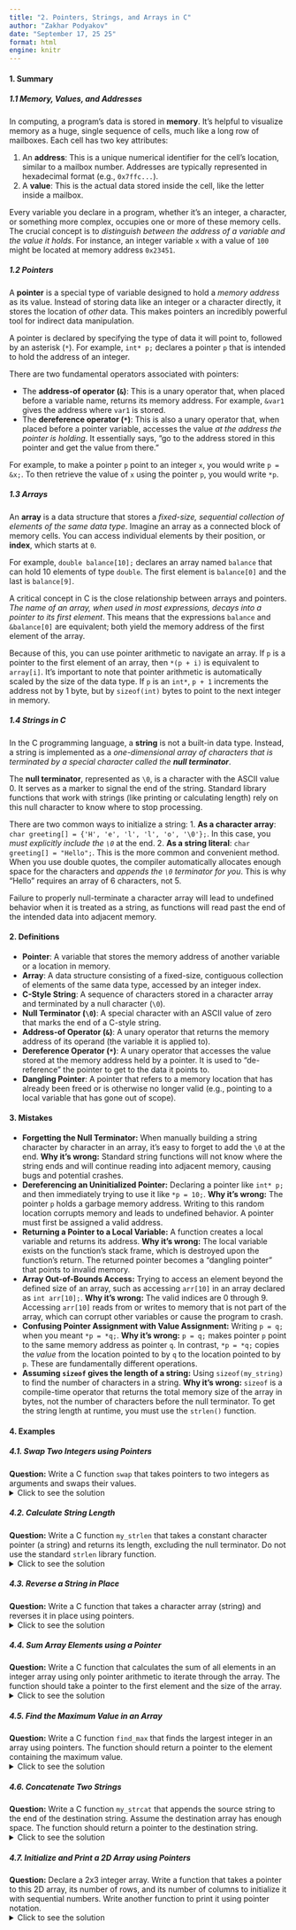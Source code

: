 ```yaml
---
title: "2. Pointers, Strings, and Arrays in C"
author: "Zakhar Podyakov"
date: "September 17, 25 25"
format: html
engine: knitr
---
```


#### **1. Summary**

##### **1.1 Memory, Values, and Addresses**
In computing, a program's data is stored in **memory**. It's helpful to visualize memory as a huge, single sequence of cells, much like a long row of mailboxes. Each cell has two key attributes:

1.  An **address**: This is a unique numerical identifier for the cell's location, similar to a mailbox number. Addresses are typically represented in hexadecimal format (e.g., `0x7ffc...`).
2.  A **value**: This is the actual data stored inside the cell, like the letter inside a mailbox.

Every variable you declare in a program, whether it's an integer, a character, or something more complex, occupies one or more of these memory cells. The crucial concept is to *distinguish between the address of a variable and the value it holds*. For instance, an integer variable `x` with a value of `100` might be located at memory address `0x23451`.

<!-- DIAGRAM HERE -->

##### **1.2 Pointers**
A **pointer** is a special type of variable designed to hold a *memory address* as its value. Instead of storing data like an integer or a character directly, it stores the location of *other* data. This makes pointers an incredibly powerful tool for indirect data manipulation.

A pointer is declared by specifying the type of data it will point to, followed by an asterisk (`*`). For example, `int* p;` declares a pointer `p` that is intended to hold the address of an integer.

There are two fundamental operators associated with pointers:

*   The **address-of operator (`&`)**: This is a unary operator that, when placed before a variable name, returns its memory address. For example, `&var1` gives the address where `var1` is stored.
*   The **dereference operator (`*`)**: This is also a unary operator that, when placed before a pointer variable, accesses the value *at the address the pointer is holding*. It essentially says, "go to the address stored in this pointer and get the value from there."

For example, to make a pointer `p` point to an integer `x`, you would write `p = &x;`. To then retrieve the value of `x` using the pointer `p`, you would write `*p`.

##### **1.3 Arrays**
An **array** is a data structure that stores a *fixed-size, sequential collection of elements of the same data type*. Imagine an array as a connected block of memory cells. You can access individual elements by their position, or **index**, which starts at `0`.

For example, `double balance[10];` declares an array named `balance` that can hold 10 elements of type `double`. The first element is `balance[0]` and the last is `balance[9]`.

A critical concept in C is the close relationship between arrays and pointers. *The name of an array, when used in most expressions, decays into a pointer to its first element*. This means that the expressions `balance` and `&balance[0]` are equivalent; both yield the memory address of the first element of the array.

Because of this, you can use pointer arithmetic to navigate an array. If `p` is a pointer to the first element of an array, then `*(p + i)` is equivalent to `array[i]`. It's important to note that pointer arithmetic is automatically scaled by the size of the data type. If `p` is an `int*`, `p + 1` increments the address not by 1 byte, but by `sizeof(int)` bytes to point to the next integer in memory.

##### **1.4 Strings in C**
In the C programming language, a **string** is not a built-in data type. Instead, a string is implemented as a *one-dimensional array of characters that is terminated by a special character called the **null terminator***.

The **null terminator**, represented as `\0`, is a character with the ASCII value 0. It serves as a marker to signal the end of the string. Standard library functions that work with strings (like printing or calculating length) rely on this null character to know where to stop processing.

There are two common ways to initialize a string:
1.  **As a character array**: `char greeting[] = {'H', 'e', 'l', 'l', 'o', '\0'};`. In this case, you *must explicitly include the `\0`* at the end.
2.  **As a string literal**: `char greeting[] = "Hello";`. This is the more common and convenient method. When you use double quotes, the compiler automatically allocates enough space for the characters and *appends the `\0` terminator for you*. This is why "Hello" requires an array of 6 characters, not 5.

Failure to properly null-terminate a character array will lead to undefined behavior when it is treated as a string, as functions will read past the end of the intended data into adjacent memory.

#### **2. Definitions**
*   **Pointer**: A variable that stores the memory address of another variable or a location in memory.
*   **Array**: A data structure consisting of a fixed-size, contiguous collection of elements of the same data type, accessed by an integer index.
*   **C-Style String**: A sequence of characters stored in a character array and terminated by a null character (`\0`).
*   **Null Terminator (`\0`)**: A special character with an ASCII value of zero that marks the end of a C-style string.
*   **Address-of Operator (`&`)**: A unary operator that returns the memory address of its operand (the variable it is applied to).
*   **Dereference Operator (`*`)**: A unary operator that accesses the value stored at the memory address held by a pointer. It is used to "de-reference" the pointer to get to the data it points to.
*   **Dangling Pointer**: A pointer that refers to a memory location that has already been freed or is otherwise no longer valid (e.g., pointing to a local variable that has gone out of scope).

#### **3. Mistakes**
*   **Forgetting the Null Terminator:** When manually building a string character by character in an array, it's easy to forget to add the `\0` at the end. **Why it's wrong:** Standard string functions will not know where the string ends and will continue reading into adjacent memory, causing bugs and potential crashes.
*   **Dereferencing an Uninitialized Pointer:** Declaring a pointer like `int* p;` and then immediately trying to use it like `*p = 10;`. **Why it's wrong:** The pointer `p` holds a garbage memory address. Writing to this random location corrupts memory and leads to undefined behavior. A pointer must first be assigned a valid address.
*   **Returning a Pointer to a Local Variable:** A function creates a local variable and returns its address. **Why it's wrong:** The local variable exists on the function's stack frame, which is destroyed upon the function's return. The returned pointer becomes a "dangling pointer" that points to invalid memory.
*   **Array Out-of-Bounds Access:** Trying to access an element beyond the defined size of an array, such as accessing `arr[10]` in an array declared as `int arr[10];`. **Why it's wrong:** The valid indices are 0 through 9. Accessing `arr[10]` reads from or writes to memory that is not part of the array, which can corrupt other variables or cause the program to crash.
*   **Confusing Pointer Assignment with Value Assignment:** Writing `p = q;` when you meant `*p = *q;`. **Why it's wrong:** `p = q;` makes pointer `p` point to the same memory address as pointer `q`. In contrast, `*p = *q;` copies the *value* from the location pointed to by `q` to the location pointed to by `p`. These are fundamentally different operations.
*   **Assuming `sizeof` gives the length of a string:** Using `sizeof(my_string)` to find the number of characters in a string. **Why it's wrong:** `sizeof` is a compile-time operator that returns the total memory size of the array in bytes, not the number of characters before the null terminator. To get the string length at runtime, you must use the `strlen()` function.

#### **4. Examples**

##### **4.1. Swap Two Integers using Pointers**
**Question:** Write a C function `swap` that takes pointers to two integers as arguments and swaps their values.
<details>
<summary>Click to see the solution</summary>

```c
#include <stdio.h>

void swap(int* a, int* b) {
    // 1. Declare a temporary integer variable to hold one of the values.
    int temp;

    // 2. Dereference pointer 'a' to get its value and store it in 'temp'.
    temp = *a;

    // 3. Dereference pointer 'b' to get its value, then dereference 'a' again
    //    to assign this value to the variable 'a' points to.
    *a = *b;

    // 4. Assign the value stored in 'temp' (the original value of *a) to the
    //    variable that 'b' points to.
    *b = temp;
}

int main() {
    int x = 10;
    int y = 20;
    printf("Before swap: x = %d, y = %d\n", x, y);
    swap(&x, &y); // Pass the addresses of x and y
    printf("After swap: x = %d, y = %d\n", x, y);
    return 0;
}
```

**Answer:** The function uses a temporary variable to hold the value of the first integer. It then uses the dereference operator `*` to access and modify the values at the memory addresses passed into it, effectively swapping them in the `main` function's scope.
The output will be:
Before swap: x = 10, y = 20
After swap: x = 20, y = 10

</details>

##### **4.2. Calculate String Length**
**Question:** Write a C function `my_strlen` that takes a constant character pointer (a string) and returns its length, excluding the null terminator. Do not use the standard `strlen` library function.
<details>
<summary>Click to see the solution</summary>

```c
#include <stdio.h>

int my_strlen(const char* str) {
    // 1. Initialize a counter for the length to 0.
    int length = 0;

    // 2. Use a while loop that continues as long as the character
    //    at the current pointer location is not the null terminator ('\0').
    //    The expression *(str + length) is equivalent to str[length].
    while (*(str + length) != '\0') {
        // 3. Increment the length counter for each non-null character.
        length++;
    }

    // 4. Return the final count.
    return length;
}

int main() {
    char my_string[] = "Hello, World!";
    int len = my_strlen(my_string);
    printf("The length of the string is: %d\n", len);
    return 0;
}
```

**Answer:** The function iterates through the character array using pointer arithmetic, incrementing a counter until it encounters the `\0` character. The final count is the length of the string. The output will be `19`.
The output will be:
The length of the string is: 13

</details>

##### **4.3. Reverse a String in Place**
**Question:** Write a C function that takes a character array (string) and reverses it in place using pointers.
<details>
<summary>Click to see the solution</summary>

```c
#include <stdio.h>
#include <string.h> // For strlen to find the end

void reverse_string(char* str) {
    // 1. Create two pointers. 'start' points to the beginning of the string.
    char* start = str;
    
    // 2. 'end' points to the last character of the string (before the null terminator).
    char* end = str + strlen(str) - 1;
    
    char temp;

    // 3. Loop as long as the start pointer is before the end pointer.
    while (start < end) {
        // 4. Swap the characters pointed to by 'start' and 'end'.
        temp = *start;
        *start = *end;
        *end = temp;

        // 5. Move the 'start' pointer forward and the 'end' pointer backward.
        start++;
        end--;
    }
}

int main() {
    char my_string[] = "Quarto";
    printf("Original string: %s\n", my_string);
    reverse_string(my_string);
    printf("Reversed string: %s\n", my_string);
    return 0;
}
```

**Answer:** The function uses two pointers, one at the beginning and one at the end of the string. It swaps the characters they point to and then moves the pointers toward the center until they meet or cross, effectively reversing the entire string.
The output will be:
Original string: Quarto
Reversed string: otrauQ

</details>

##### **4.4. Sum Array Elements using a Pointer**
**Question:** Write a C function that calculates the sum of all elements in an integer array using only pointer arithmetic to iterate through the array. The function should take a pointer to the first element and the size of the array.
<details>
<summary>Click to see the solution</summary>

```c
#include <stdio.h>

int sum_array(int* arr, int size) {
    // 1. Initialize a sum variable to 0.
    int sum = 0;
    
    // 2. Create a pointer 'ptr' and initialize it with the starting address of the array.
    int* ptr = arr;
    
    // 3. Create a pointer 'end' that points to the memory location just after the last element.
    //    This will serve as our loop termination condition.
    int* end = arr + size;

    // 4. Loop while the current pointer 'ptr' has not reached the 'end' pointer.
    for (; ptr < end; ptr++) {
        // 5. Dereference the current pointer to get the integer value and add it to the sum.
        sum += *ptr;
    }

    return sum;
}

int main() {
    int numbers[] = {10, 20, 30, 40, 50};
    int total = sum_array(numbers, 5);
    printf("The sum of the array elements is: %d\n", total);
    return 0;
}
```
**Answer:** The function iterates through the array by incrementing a pointer from the start of the array to one element past the end. In each iteration, it dereferences the pointer to add the current element's value to a running total.
The output will be:
The sum of the array elements is: 150

</details>

##### **4.5. Find the Maximum Value in an Array**
**Question:** Write a C function `find_max` that finds the largest integer in an array using pointers. The function should return a pointer to the element containing the maximum value.
<details>
<summary>Click to see the solution</summary>

```c
#include <stdio.h>

int* find_max(int* arr, int size) {
    // 1. Handle the edge case of an empty or invalid array.
    if (arr == NULL || size <= 0) {
        return NULL;
    }

    // 2. Create a pointer to hold the address of the maximum element found so far.
    //    Initialize it to point to the first element of the array.
    int* max_ptr = arr;
    
    // 3. Loop through the array from the second element to the end.
    for (int i = 1; i < size; i++) {
        // 4. Compare the value at the current position (arr[i]) with the value
        //    at the current maximum's position (*max_ptr).
        if (arr[i] > *max_ptr) {
            // 5. If the current element is larger, update max_ptr to point to it.
            max_ptr = &arr[i];
        }
    }

    // 6. Return the pointer to the largest element.
    return max_ptr;
}

int main() {
    int numbers[] = {1, 99, 23, 56, 88};
    int* max_element_ptr = find_max(numbers, 5);
    
    if (max_element_ptr != NULL) {
        printf("The maximum value in the array is: %d\n", *max_element_ptr);
    }
    
    return 0;
}
```

**Answer:** The function assumes the first element is the maximum, then iterates through the rest of the array. If it finds a larger element, it updates its `max_ptr` to point to that new maximum element. It returns the final pointer.
The output will be:
The maximum value in the array is: 99

</details>

##### **4.6. Concatenate Two Strings**
**Question:** Write a C function `my_strcat` that appends the source string to the end of the destination string. Assume the destination array has enough space. The function should return a pointer to the destination string.
<details>
<summary>Click to see the solution</summary>

```c
#include <stdio.h>

char* my_strcat(char* dest, const char* src) {
    // 1. Create a pointer to the start of the destination string to return later.
    char* ptr = dest;

    // 2. Move the pointer 'dest' to the end of the destination string.
    //    The loop stops when it finds the null terminator.
    while (*dest != '\0') {
        dest++;
    }

    // 3. Copy characters from the source 'src' to the destination 'dest'
    //    until the null terminator of the source is reached.
    while (*src != '\0') {
        *dest = *src;
        dest++;
        src++;
    }

    // 4. Add the null terminator to the end of the newly combined string.
    *dest = '\0';

    // 5. Return the original starting address of the destination string.
    return ptr;
}

int main() {
    char str1 = "Hello, ";
    char str2[] = "World!";
    
    printf("String 1 before: %s\n", str1);
    my_strcat(str1, str2);
    printf("String 1 after: %s\n", str1);
    
    return 0;
}
```

**Answer:** The function first finds the end of the `dest` string by locating its null terminator. Then, it copies characters one by one from the `src` string to the end of the `dest` string. Finally, it adds a new null terminator to mark the end of the concatenated string.
The output will be:
String 1 before: Hello, 
String 1 after: Hello, World!

</details>

##### **4.7. Initialize and Print a 2D Array using Pointers**
**Question:** Declare a 2x3 integer array. Write a function that takes a pointer to this 2D array, its number of rows, and its number of columns to initialize it with sequential numbers. Write another function to print it using pointer notation.
<details>
<summary>Click to see the solution</summary>

```c
#include <stdio.h>

// Note the function parameter: int (*arr) is a pointer to an array of 3 integers.
void initialize_array(int (*arr), int rows, int cols) {
    int count = 1;
    // 1. Iterate through each row.
    for (int i = 0; i < rows; i++) {
        // 2. Iterate through each column in the current row.
        for (int j = 0; j < cols; j++) {
            // 3. Use pointer notation to access the element.
            //    arr[i] is the i-th array (row).
            //    *(arr + i) is also a pointer to the i-th row.
            //    *(*(arr + i) + j) is the element at row i, col j.
            *(*(arr + i) + j) = count++;
        }
    }
}

void print_array(int (*arr), int rows, int cols) {
    for (int i = 0; i < rows; i++) {
        for (int j = 0; j < cols; j++) {
            // 4. Print the element using the same pointer notation.
            printf("%d\t", *(*(arr + i) + j));
        }
        printf("\n");
    }
}

int main() {
    int my_array;
    
    initialize_array(my_array, 2, 3);
    print_array(my_array, 2, 3);
    
    return 0;
}
```

**Answer:** The key is the function signature `int (*arr)[3]`, which correctly declares a pointer to a complete row (an array of 3 integers). Inside the functions, the expression `*(*(arr + i) + j)` is used. `arr + i` moves the pointer to the `i`-th row, `*(arr + i)` dereferences it to get a pointer to the first element of that row, and adding `j` moves it to the `j`-th column. The final dereference `*` gets the value.
The output will be:
1       2       3
4       5       6

</details>
